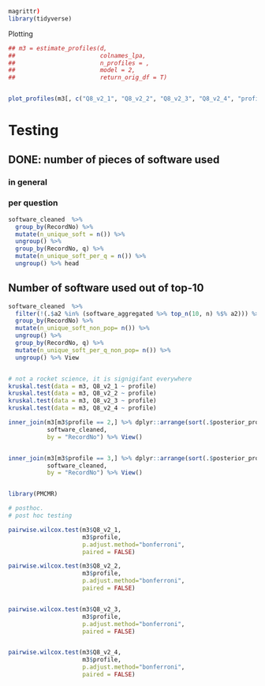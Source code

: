 ```r
magrittr)
library(tidyverse)

```


Plotting 


```r

## m3 = estimate_profiles(d,
##                        colnames_lpa,
##                        n_profiles = , 
##                        model = 2,
##                        return_orig_df = T)


plot_profiles(m3[, c("Q8_v2_1", "Q8_v2_2", "Q8_v2_3", "Q8_v2_4", "profile", "posterior_prob")])


```

# Testing

## DONE: number of pieces of software used
### in general
### per question

```r

software_cleaned  %>%
  group_by(RecordNo) %>%
  mutate(n_unique_soft = n()) %>%
  ungroup() %>%
  group_by(RecordNo, q) %>%
  mutate(n_unique_soft_per_q = n()) %>%
  ungroup() %>% head

```

## Number of software used out of top-10


```r


software_cleaned  %>%
  filter(!(.$a2 %in% (software_aggregated %>% top_n(10, n) %$% a2))) %>% 
  group_by(RecordNo) %>%
  mutate(n_unique_soft_non_pop= n()) %>%
  ungroup() %>%
  group_by(RecordNo, q) %>%
  mutate(n_unique_soft_per_q_non_pop= n()) %>%
  ungroup() %>% View



```



```r

# not a rocket science, it is signigifant everywhere
kruskal.test(data = m3, Q8_v2_1 ~ profile)
kruskal.test(data = m3, Q8_v2_2 ~ profile)
kruskal.test(data = m3, Q8_v2_3 ~ profile)
kruskal.test(data = m3, Q8_v2_4 ~ profile)

inner_join(m3[m3$profile == 2,] %>% dplyr::arrange(sort(.$posterior_prob, decreasing = TRUE)) %>% top_n(n=10, posterior_prob),
           software_cleaned,
           by = "RecordNo") %>% View()


inner_join(m3[m3$profile == 3,] %>% dplyr::arrange(sort(.$posterior_prob, decreasing = TRUE)) %>% top_n(n=10, posterior_prob),
           software_cleaned,
           by = "RecordNo") %>% View()


library(PMCMR)

# posthoc.
# post hoc testing

pairwise.wilcox.test(m3$Q8_v2_1, 
                     m3$profile, 
                     p.adjust.method="bonferroni",
                     paired = FALSE)

pairwise.wilcox.test(m3$Q8_v2_2, 
                     m3$profile, 
                     p.adjust.method="bonferroni",
                     paired = FALSE)


pairwise.wilcox.test(m3$Q8_v2_3, 
                     m3$profile, 
                     p.adjust.method="bonferroni",
                     paired = FALSE)


pairwise.wilcox.test(m3$Q8_v2_4, 
                     m3$profile, 
                     p.adjust.method="bonferroni",
                     paired = FALSE)



```


```r



```
